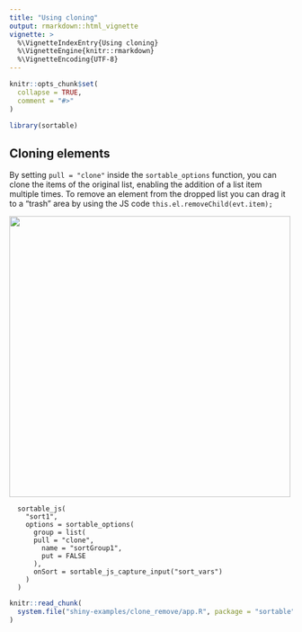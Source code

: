 ```yaml
---
title: "Using cloning"
output: rmarkdown::html_vignette
vignette: >
  %\VignetteIndexEntry{Using cloning}
  %\VignetteEngine{knitr::rmarkdown}
  %\VignetteEncoding{UTF-8}
---
```


```r
knitr::opts_chunk$set(
  collapse = TRUE,
  comment = "#>"
)
```

```r
library(sortable)
```



## Cloning elements

By setting `pull = "clone"` inside the `sortable_options` function, you can clone the items of the original list, enabling the addition of a list item multiple times. To remove an element from the dropped list you can drag it to a "trash" area by using the JS code `this.el.removeChild(evt.item);`

<img src="figures/clone_delete.gif" style = 'width:500px;'></img>

```
  sortable_js(
    "sort1",
    options = sortable_options(
      group = list(
      pull = "clone",
        name = "sortGroup1",
        put = FALSE
      ),
      onSort = sortable_js_capture_input("sort_vars")
    )
  )
```


```r
knitr::read_chunk(
  system.file("shiny-examples/clone_remove/app.R", package = "sortable")
)
```
